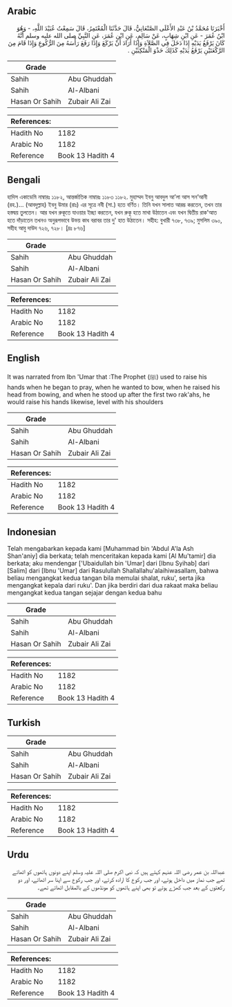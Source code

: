 ## Arabic


<div dir="rtl" lang="ar" style={{fontSize:'larger',backgroundColor:'#f8f9fa',padding:20}}>
أَخْبَرَنَا مُحَمَّدُ بْنُ عَبْدِ الأَعْلَى الصَّنْعَانِيُّ، قَالَ حَدَّثَنَا الْمُعْتَمِرُ، قَالَ سَمِعْتُ عُبَيْدَ اللَّهِ، - وَهُوَ ابْنُ عُمَرَ - عَنِ ابْنِ شِهَابٍ، عَنْ سَالِمٍ، عَنِ ابْنِ عُمَرَ، عَنِ النَّبِيِّ صلى الله عليه وسلم أَنَّهُ كَانَ يَرْفَعُ يَدَيْهِ إِذَا دَخَلَ فِي الصَّلاَةِ وَإِذَا أَرَادَ أَنْ يَرْكَعَ وَإِذَا رَفَعَ رَأْسَهُ مِنَ الرُّكُوعِ وَإِذَا قَامَ مِنَ الرَّكْعَتَيْنِ يَرْفَعُ يَدَيْهِ كَذَلِكَ حَذْوَ الْمَنْكِبَيْنِ ‏.‏
</div>
<div style={{backgroundColor:'#f8f9fa',padding:20, marginBottom: 10}}><table> <thead> <tr> <th>Grade</th> <th></th> </tr> </thead> <tbody> <tr><td>Sahih</td><td>Abu Ghuddah</td></tr><tr><td>Sahih</td><td>Al-Albani</td></tr><tr><td>Hasan Or Sahih</td><td>Zubair Ali Zai</td></tr></tbody></table><table> <thead> <tr> <th>References:</th> <th></th> </tr> </thead> <tbody><tr><td>Hadith No</td><td>1182</td></tr><tr><td>Arabic No</td><td>1182</td></tr><tr><td>Reference</td><td>Book 13 Hadith 4</td></tr></tbody></table></div>

## Bengali


<div dir="ltr" lang="bn" style={{fontSize:'larger',backgroundColor:'#f8f9fa',padding:20}}>
হাদিস একাডেমি নাম্বারঃ ১১৮২, আন্তর্জাতিক নাম্বারঃ ১১৮৩ ১১৮২. মুহাম্মদ ইবনু আবদুল আ’লা আস সন’আনী (রহ.)… (আবদুল্লাহ) ইবনু উমার (রাঃ) এর সূত্রে নবী (সা.) হতে বর্ণিত। তিনি যখন সালাত আরম্ভ করতেন, তখন তার হস্তদ্বয় তুলতেন। আর যখন রুকূতে যাওয়ার ইচ্ছা করতেন, যখন রুকূ হতে মাথা উঠাতেন এবং যখন দ্বিতীয় রাক'আত হতে দাঁড়াতেন তখনও অনুরূপভাবে উভয় কাধ বরাবর তার দু' হাত উঠাতেন। সহীহ: বুখারী ৭৩৮, ৭৩৯; মুসলিম ৩৯০, সহীহ আবু দাউদ ৭২৬, ৭২৮। [দ্রঃ ৮৭৬]
</div>
<div style={{backgroundColor:'#f8f9fa',padding:20, marginBottom: 10}}><table> <thead> <tr> <th>Grade</th> <th></th> </tr> </thead> <tbody> <tr><td>Sahih</td><td>Abu Ghuddah</td></tr><tr><td>Sahih</td><td>Al-Albani</td></tr><tr><td>Hasan Or Sahih</td><td>Zubair Ali Zai</td></tr></tbody></table><table> <thead> <tr> <th>References:</th> <th></th> </tr> </thead> <tbody><tr><td>Hadith No</td><td>1182</td></tr><tr><td>Arabic No</td><td>1182</td></tr><tr><td>Reference</td><td>Book 13 Hadith 4</td></tr></tbody></table></div>

## English


<div dir="ltr" lang="en" style={{fontSize:'larger',backgroundColor:'#f8f9fa',padding:20}}>
It was narrated from Ibn 'Umar that :The Prophet (ﷺ) used to raise his hands when he began to pray, when he wanted to bow, when he raised his head from bowing, and when he stood up after the first two rak'ahs, he would raise his hands likewise, level with his shoulders
</div>
<div style={{backgroundColor:'#f8f9fa',padding:20, marginBottom: 10}}><table> <thead> <tr> <th>Grade</th> <th></th> </tr> </thead> <tbody> <tr><td>Sahih</td><td>Abu Ghuddah</td></tr><tr><td>Sahih</td><td>Al-Albani</td></tr><tr><td>Hasan Or Sahih</td><td>Zubair Ali Zai</td></tr></tbody></table><table> <thead> <tr> <th>References:</th> <th></th> </tr> </thead> <tbody><tr><td>Hadith No</td><td>1182</td></tr><tr><td>Arabic No</td><td>1182</td></tr><tr><td>Reference</td><td>Book 13 Hadith 4</td></tr></tbody></table></div>

## Indonesian


<div dir="ltr" lang="id" style={{fontSize:'larger',backgroundColor:'#f8f9fa',padding:20}}>
Telah mengabarkan kepada kami [Muhammad bin 'Abdul A'la Ash Shan'aniy] dia berkata; telah menceritakan kepada kami [Al Mu'tamir] dia berkata; aku mendengar ['Ubaidullah bin 'Umar] dari [Ibnu Syihab] dari [Salim] dari [Ibnu 'Umar] dari Rasulullah Shallallahu'alaihiwasallam, bahwa beliau mengangkat kedua tangan bila memulai shalat, ruku', serta jika mengangkat kepala dari ruku'. Dan jika berdiri dari dua rakaat maka beliau mengangkat kedua tangan sejajar dengan kedua bahu
</div>
<div style={{backgroundColor:'#f8f9fa',padding:20, marginBottom: 10}}><table> <thead> <tr> <th>Grade</th> <th></th> </tr> </thead> <tbody> <tr><td>Sahih</td><td>Abu Ghuddah</td></tr><tr><td>Sahih</td><td>Al-Albani</td></tr><tr><td>Hasan Or Sahih</td><td>Zubair Ali Zai</td></tr></tbody></table><table> <thead> <tr> <th>References:</th> <th></th> </tr> </thead> <tbody><tr><td>Hadith No</td><td>1182</td></tr><tr><td>Arabic No</td><td>1182</td></tr><tr><td>Reference</td><td>Book 13 Hadith 4</td></tr></tbody></table></div>

## Turkish


<div dir="ltr" lang="tr" style={{fontSize:'larger',backgroundColor:'#f8f9fa',padding:20}}>

</div>
<div style={{backgroundColor:'#f8f9fa',padding:20, marginBottom: 10}}><table> <thead> <tr> <th>Grade</th> <th></th> </tr> </thead> <tbody> <tr><td>Sahih</td><td>Abu Ghuddah</td></tr><tr><td>Sahih</td><td>Al-Albani</td></tr><tr><td>Hasan Or Sahih</td><td>Zubair Ali Zai</td></tr></tbody></table><table> <thead> <tr> <th>References:</th> <th></th> </tr> </thead> <tbody><tr><td>Hadith No</td><td>1182</td></tr><tr><td>Arabic No</td><td>1182</td></tr><tr><td>Reference</td><td>Book 13 Hadith 4</td></tr></tbody></table></div>

## Urdu


<div dir="rtl" lang="ur" style={{fontSize:'larger',backgroundColor:'#f8f9fa',padding:20}}>
عبداللہ بن عمر رضی اللہ عنہم کہتے ہیں کہ نبی اکرم صلی اللہ علیہ وسلم اپنے دونوں ہاتھوں کو اٹھاتے تھے جب نماز میں داخل ہوتے، اور جب رکوع کا ارادہ کرتے، اور جب رکوع سے اپنا سر اٹھاتے، اور دو رکعتوں کے بعد جب کھڑے ہوتے تو بھی اپنے ہاتھوں کو مونڈھوں کے بالمقابل اٹھاتے تھے۔
</div>
<div style={{backgroundColor:'#f8f9fa',padding:20, marginBottom: 10}}><table> <thead> <tr> <th>Grade</th> <th></th> </tr> </thead> <tbody> <tr><td>Sahih</td><td>Abu Ghuddah</td></tr><tr><td>Sahih</td><td>Al-Albani</td></tr><tr><td>Hasan Or Sahih</td><td>Zubair Ali Zai</td></tr></tbody></table><table> <thead> <tr> <th>References:</th> <th></th> </tr> </thead> <tbody><tr><td>Hadith No</td><td>1182</td></tr><tr><td>Arabic No</td><td>1182</td></tr><tr><td>Reference</td><td>Book 13 Hadith 4</td></tr></tbody></table></div>